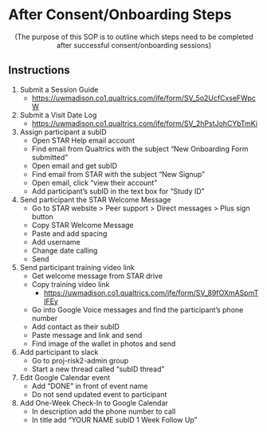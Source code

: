 # After Consent/Onboarding Steps


<center>(The purpose of this SOP is to outline which steps need to be completed after successful consent/onboarding sessions)</center>

## Instructions

1.  Submit a Session Guide
    -   <https://uwmadison.co1.qualtrics.com/jfe/form/SV_5o2UcfCxseFWpcW>\
2.  Submit a Visit Date Log
    -   <https://uwmadison.co1.qualtrics.com/jfe/form/SV_2hPstJohCYbTmKi>\
3.  Assign participant a subID
    -   Open STAR Help email account\
    -   Find email from Qualtrics with the subject "New Onboarding Form submitted"\
    -   Open email and get subID\
    -   Find email from STAR with the subject "New Signup"\
    -   Open email, click "view their account"\
    -   Add participant's subID in the text box for "Study ID"\
4.  Send participant the STAR Welcome Message
    -   Go to STAR website \> Peer support \> Direct messages \> Plus sign button\
    -   Copy STAR Welcome Message\
    -   Paste and add spacing\
    -   Add username\
    -   Change date calling\
    -   Send\
5.  Send participant training video link
    -   Get welcome message from STAR drive\
    -   Copy training video link
        -   <https://uwmadison.co1.qualtrics.com/jfe/form/SV_89fOXmASpmTIFEy>\
    -   Go into Google Voice messages and find the participant's phone number\
    -   Add contact as their subID\
    -   Paste message and link and send\
    -   Find image of the wallet in photos and send\
6.  Add participant to slack
    -   Go to proj-risk2-admin group\
    -   Start a new thread called "subID thread"\
7.  Edit Google Calendar event
    -   Add "DONE" in front of event name\
    -   Do not send updated event to participant\
8.  Add One-Week Check-In to Google Calendar
    -   In description add the phone number to call\
    -   In title add "YOUR NAME subID 1 Week Follow Up"
